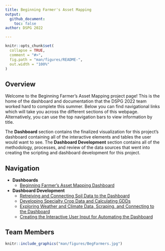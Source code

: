 ```yaml
---
title: Beginning Farmer's Asset Mapping
output: 
  github_document:
    toc: false
author: DSPG 2022

---
```


<!-- README.md is generated from README.Rmd. Please edit that file -->

```r
knitr::opts_chunk$set(
  collapse = TRUE,
  comment = "#>",
  fig.path = "man/figures/README-",
  out.width = "100%"
)
```


## Overview

Welcome to the Beginning Farmer's Asset Mapping project page! This is the home of the dashboard and documentation that the DSPG 2022 team worked hard to complete this summer. Below you can find navigational links which will take you across the different sections of this webpage. Alternatively, you can use the top navigation bars to view information by title.

The __Dashboard__ section contains the finalized visualization for this project's dashboard containing all of the interactive elements and tables the user would want to see. The __Dashboard Development__ section contains all of the methodology, processes, and review of the data sources that went into creating the scripting and dashboard development for this project.


## Navigation

- __Dashboards__
    + [Beginning Farmer's Asset Mapping Dashboard](https://dspg-2022.github.io/DHR-Disabilities/articles/BeginningFarmerDashboard.html)
- __Dashboard Development__
    + [Retreiving and Connecting Soil Data to the Dashboard](https://dspg-2022.github.io/Farmer-Asset-Mapping/articles/SoilCollectionAndMergeCode.html)
    + [Developing Specialty Crop Data and Calculating GDDs](https://dspg-2022.github.io/Farmer-Asset-Mapping/articles/SpecialtyCropAndGddCode.html)
    + [Exploring Weather and Climate Data, Scraping, and Connecting to the Dashboard](https://dspg-2022.github.io/Farmer-Asset-Mapping/articles/WeatherAndRiskManagementCode.html)
    + [Creating the Interactive User Input for Automating the Dashboard](https://dspg-2022.github.io/Farmer-Asset-Mapping/articles/UserInterfaceCode.html)

## Team Members

```r
knitr::include_graphics("man/figures/BegFarmers.jpg")
```
